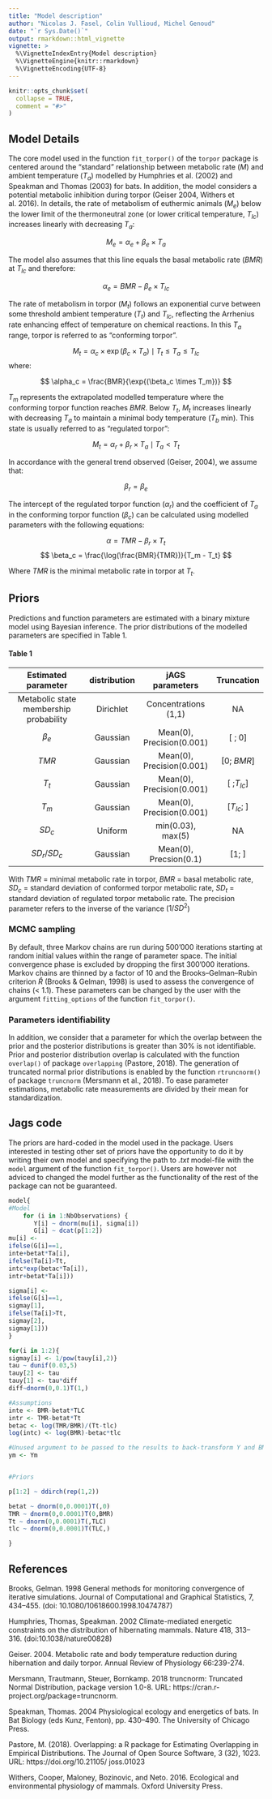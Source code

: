 ```yaml
---
title: "Model description"
author: "Nicolas J. Fasel, Colin Vullioud, Michel Genoud"
date: "`r Sys.Date()`"
output: rmarkdown::html_vignette
vignette: >
  %\VignetteIndexEntry{Model description}
  %\VignetteEngine{knitr::rmarkdown}
  %\VignetteEncoding{UTF-8}
---
```


```r
knitr::opts_chunk$set(
  collapse = TRUE,
  comment = "#>"
)
```

## Model Details

The core model used in the function `fit_torpor()` of the `torpor` package is centered around the "standard" relationship between metabolic rate ($M$) and ambient temperature ($T_a$) modelled by Humphries et al. (2002) and Speakman and Thomas (2003) for bats. In addition, the model considers a potential metabolic inhibition during torpor (Geiser 2004, Withers et al. 2016). In details, the rate of metabolism of euthermic animals ($M_e$) below the lower limit of the thermoneutral zone (or lower critical temperature, $T_{lc}$) increases linearly with decreasing $T_a$:

$$ 
M_e =  \alpha_e + \beta_e \times T_a 
$$

The model also assumes that this line equals the basal metabolic rate ($BMR$) at $T_{lc}$ and therefore:

$$
\alpha_e = BMR - \beta_e \times T_{lc}
$$


The rate of metabolism in torpor ($M_t$) follows an exponential curve between some threshold ambient temperature ($T_t$) and $T_{lc}$, reflecting the Arrhenius rate enhancing effect of temperature on chemical reactions. In this $T_a$ range, torpor is referred to as "conforming torpor". 

$$
M_t = \alpha_c \times \exp(\beta_c \times T_a) \mid T_t \leq T_a \leq T_{lc}
$$
where: 

$$ 
\alpha_c = \frac{BMR}{\exp{(\beta_c \times T_m})}
$$

$T_m$ represents the extrapolated modelled temperature where the conforming torpor function reaches $BMR$. Below $T_t$, $M_t$ increases linearly with decreasing $T_a$ to maintain a minimal body temperature ($T_b$ min). This state is usually referred to as "regulated torpor": 

$$
M_t = \alpha_r + \beta_r \times T_a \mid T_a < T_t
$$

In accordance with the general trend observed (Geiser, 2004), we assume that:

$$
\beta_r = \beta_e
$$

The intercept of the regulated torpor function $(\alpha_r)$ and the coefficient of $T_a$ in the conforming torpor function $(\beta_c)$ can be calculated using modelled parameters with the following equations: 

$$
\alpha = TMR - \beta_r \times T_t
$$
$$
\beta_c = \frac{\log(\frac{BMR}{TMR})}{T_m - T_t}
$$

Where $TMR$ is the minimal metabolic rate in torpor at $T_t$. 


## Priors
Predictions and function parameters are estimated with a binary mixture model using Bayesian inference. The prior distributions of the modelled parameters are specified in Table 1.

#### Table 1
| Estimated parameter                  | distribution | jAGS parameters           | Truncation |
|:------------------------------------:|:------------:|:-------------------------:|:----------:|
|Metabolic state membership probability| Dirichlet    |Concentrations (1,1)       | NA         |
|$\beta_e$                             | Gaussian     |Mean(0), Precision(0.001)  | [ ; 0]     | 
|$TMR$                                 | Gaussian     |Mean(0), Precision(0.001)  | [0; $BMR$] |
|$T_t$                                 | Gaussian     |Mean(0), Precision(0.001)  |[ ;$T_{lc}$]|
|$T_m$                                 | Gaussian     |Mean(0), Precision(0.001)  |[$T_{lc}$; ]|
|$SD_c$                                | Uniform      |min(0.03), max(5)          | NA         |
|$SD_r/SD_c$                           | Gaussian     |Mean(0), Precsion(0.1)     |[1; ]       |  
With $TMR$ = minimal metabolic rate in torpor, $BMR$ = basal metabolic rate, $SD_c$ = standard deviation of conformed torpor metabolic rate, $SD_t$ = standard deviation of regulated torpor metabolic rate. The precision parameter refers to the inverse of the variance ($1 / SD^2$)


### MCMC sampling 
By default, three Markov chains are run during 500’000 iterations starting at random initial values within the range of parameter space. The initial convergence phase is excluded by dropping the first 300’000 iterations. Markov chains are thinned by a factor of 10 and the Brooks–Gelman–Rubin criterion $\hat{R}$ (Brooks & Gelman, 1998) is used to assess the convergence of chains (< 1.1). These parameters can be changed by the user with the argument `fitting_options` of the function `fit_torpor()`.   


### Parameters identifiability
In addition, we consider that a parameter for which the overlap between the prior and the posterior distributions is greater than 30% is not identifiable. Prior and posterior distribution overlap is calculated with the function `overlap()` of package `overlapping` (Pastore, 2018). The generation of truncated normal prior distributions is enabled by the function `rtruncnorm()` of package `truncnorm` (Mersmann et al., 2018). To ease parameter estimations, metabolic rate measurements are divided by their mean for standardization. 

## Jags code
The priors are hard-coded in the model used in the package. 
Users interested in testing other set of priors have the opportunity to do it by
writing their own model and specifying the path to *.txt* model-file with the `model` 
argument of the function `fit_torpor()`. Users are however not adviced to changed 
the model further as the functionality of the rest of the package can not be 
guaranteed. 

```r
model{
#Model
    for (i in 1:NbObservations) {
       Y[i] ~ dnorm(mu[i], sigma[i])
       G[i] ~ dcat(p[1:2])
mu[i] <-
ifelse(G[i]==1,
inte+betat*Ta[i],
ifelse(Ta[i]>Tt,
intc*exp(betac*Ta[i]),
intr+betat*Ta[i]))

sigma[i] <-
ifelse(G[i]==1,
sigmay[1],
ifelse(Ta[i]>Tt,
sigmay[2],
sigmay[1]))
}

for(i in 1:2){
sigmay[i] <- 1/pow(tauy[i],2)}
tau ~ dunif(0.03,5)
tauy[2] <- tau
tauy[1] <- tau*diff
diff~dnorm(0,0.1)T(1,)

#Assumptions
inte <- BMR-betat*TLC
intr <- TMR-betat*Tt
betac <- log(TMR/BMR)/(Tt-tlc)
log(intc) <- log(BMR)-betac*tlc

#Unused argument to be passed to the results to back-transform Y and BMR
ym <- Ym


#Priors

p[1:2] ~ ddirch(rep(1,2))

betat ~ dnorm(0,0.0001)T(,0)
TMR ~ dnorm(0,0.0001)T(0,BMR)
Tt ~ dnorm(0,0.0001)T(,TLC)
tlc ~ dnorm(0,0.0001)T(TLC,)

}

```



## References


Brooks, Gelman. 1998 General methods for monitoring convergence of iterative simulations. Journal of Computational and Graphical Statistics, 7, 434–455. (doi: 10.1080/10618600.1998.10474787)

Humphries, Thomas, Speakman. 2002 Climate-mediated energetic constraints on the distribution of hibernating mammals. Nature 418, 313–316. (doi:10.1038/nature00828)

Geiser. 2004. Metabolic rate and body temperature reduction during hibernation and daily torpor. Annual Review of Physiology 66:239-274.

Mersmann, Trautmann, Steuer, Bornkamp. 2018 truncnorm: Truncated Normal Distribution, package version 1.0-8. URL: https://cran.r-project.org/package=truncnorm.

Speakman, Thomas. 2004 Physiological ecology and energetics of bats. In Bat Biology (eds Kunz, Fenton), pp. 430–490. The University of Chicago Press.

Pastore, M. (2018). Overlapping: a R package for Estimating Overlapping in Empirical Distributions.
The Journal of Open Source Software, 3 (32), 1023. URL: https://doi.org/10.21105/
joss.01023

Withers, Cooper, Maloney, Bozinovic, and Neto. 2016. Ecological and environmental physiology of mammals. Oxford University Press.
